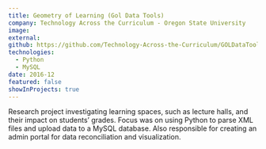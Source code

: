 ```yaml
---
title: Geometry of Learning (Gol Data Tools)
company: Technology Across the Curriculum - Oregon State University
image:
external:
github: https://github.com/Technology-Across-the-Curriculum/GOLDataTool
technologies:
  - Python
  - MySQL
date: 2016-12
featured: false
showInProjects: true
---
```


Research project investigating learning spaces, such as lecture halls, and their impact on students’ grades. Focus was on using Python to parse XML files and upload data to a MySQL database. Also responsible for creating an admin portal for data reconciliation and visualization.
